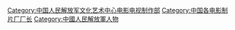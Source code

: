 [[Category:中国人民解放军文化艺术中心电影电视制作部|Category:中国人民解放军文化艺术中心电影电视制作部]]
[[Category:中国各电影制片厂厂长|Category:中国各电影制片厂厂长]]
[[Category:中國人民解放軍人物|Category:中國人民解放軍人物]]